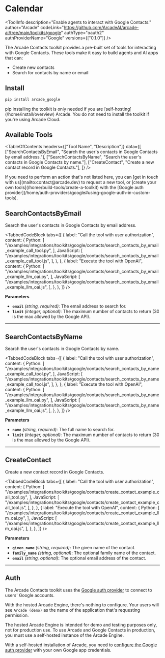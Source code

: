 # Calendar


<ToolInfo
  description="Enable agents to interact with Google Contacts."
  author="Arcade"
  codeLink="https://github.com/ArcadeAI/arcade-ai/tree/main/toolkits/google"
  authType="oauth2"
  authProviderName="Google"
  versions={["0.1.0"]}
/>

<Badges repo="arcadeai/arcade_google" />

The Arcade Contacts toolkit provides a pre-built set of tools for interacting with Google Contacts. These tools make it easy to build agents and AI apps that can:

- Create new contacts
- Search for contacts by name or email

## Install

```bash
pip install arcade_google
```

<Note>
  pip installing the toolkit is only needed if you are [self-hosting](/home/install/overview) Arcade. You do not need to install the toolkit if you're using Arcade Cloud.
</Note>

## Available Tools

<TableOfContents
  headers={["Tool Name", "Description"]}
  data={[
    ["SearchContactsByEmail", "Search the user's contacts in Google Contacts by email address."],
    ["SearchContactsByName", "Search the user's contacts in Google Contacts by name."],
    ["CreateContact", "Create a new contact record in Google Contacts."],
  ]}
/>

<Tip>
  If you need to perform an action that's not listed here, you can [get in touch
  with us](mailto:contact@arcade.dev) to request a new tool, or [create your
  own tools](/home/build-tools/create-a-toolkit) with the [Google auth
  provider](/home/auth-providers/google#using-google-auth-in-custom-tools).
</Tip>

## SearchContactsByEmail

Search the user's contacts in Google Contacts by email address.

<TabbedCodeBlock
  tabs={[
    {
      label: "Call the tool with user authorization",
      content: {
        Python: [
          "/examples/integrations/toolkits/google/contacts/search_contacts_by_email_example_call_tool.py",
        ],
        JavaScript: [
          "/examples/integrations/toolkits/google/contacts/search_contacts_by_email_example_call_tool.js",
        ],
      },
    },
    {
      label: "Execute the tool with OpenAI",
      content: {
        Python: [
          "/examples/integrations/toolkits/google/contacts/search_contacts_by_email_example_llm_oai.py",
        ],
        JavaScript: [
          "/examples/integrations/toolkits/google/contacts/search_contacts_by_email_example_llm_oai.js",
        ],
      },
    },
  ]}
/>

**Parameters**

- **`email`** _(string, required)_: The email address to search for.
- **`limit`** _(integer, optional)_: The maximum number of contacts to return (30 is the max allowed by the Google API).

---

## SearchContactsByName

Search the user's contacts in Google Contacts by name.

<TabbedCodeBlock
  tabs={[
    {
      label: "Call the tool with user authorization",
      content: {
        Python: [
          "/examples/integrations/toolkits/google/contacts/search_contacts_by_name_example_call_tool.py",
        ],
        JavaScript: [
          "/examples/integrations/toolkits/google/contacts/search_contacts_by_name_example_call_tool.js",
        ],
      },
    },
    {
      label: "Execute the tool with OpenAI",
      content: {
        Python: [
          "/examples/integrations/toolkits/google/contacts/search_contacts_by_name_example_llm_oai.py",
        ],
        JavaScript: [
          "/examples/integrations/toolkits/google/contacts/search_contacts_by_name_example_llm_oai.js",
        ],
      },
    },
  ]}
/>

**Parameters**

- **`name`** _(string, required)_: The full name to search for.
- **`limit`** _(integer, optional)_: The maximum number of contacts to return (30 is the max allowed by the Google API).

---

## CreateContact

Create a new contact record in Google Contacts.

<TabbedCodeBlock
  tabs={[
    {
      label: "Call the tool with user authorization",
      content: {
        Python: [
          "/examples/integrations/toolkits/google/contacts/create_contact_example_call_tool.py",
        ],
        JavaScript: [
          "/examples/integrations/toolkits/google/contacts/create_contact_example_call_tool.js",
        ],
      },
    },
    {
      label: "Execute the tool with OpenAI",
      content: {
        Python: [
          "/examples/integrations/toolkits/google/contacts/create_contact_example_llm_oai.py",
        ],
        JavaScript: [
          "/examples/integrations/toolkits/google/contacts/create_contact_example_llm_oai.js",
        ],
      },
    },
  ]}
/>

**Parameters**

- **`given_name`** _(string, required)_: The given name of the contact.
- **`family_name`** _(string, optional)_: The optional family name of the contact.
- **`email`** _(string, optional)_: The optional email address of the contact.


---

## Auth

The Arcade Contacts toolkit uses the [Google auth provider](/home/auth-providers/google) to connect to users' Google accounts.

With the hosted Arcade Engine, there's nothing to configure. Your users will see `Arcade (demo)` as the name of the application that's requesting permission.

<Warning type="warning" emoji="⚠️">
  The hosted Arcade Engine is intended for demo and testing purposes only, not
  for production use. To use Arcade and Google Contacts in production, you
  must use a self-hosted instance of the Arcade Engine.
</Warning>

With a self-hosted installation of Arcade, you need to [configure the Google auth provider](/home/auth-providers/google#configuring-google-auth) with your own Google app credentials.
